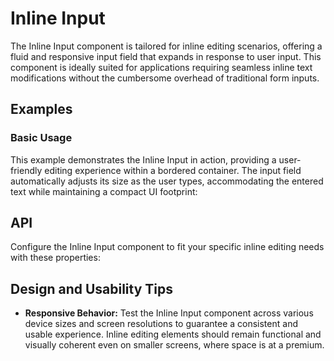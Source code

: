 
<Meta title="Docs/Components/Form/Inline Input" />

# Inline Input
The Inline Input component is tailored for inline editing scenarios, offering a fluid and responsive input field that expands in response to user input. 
This component is ideally suited for applications requiring seamless inline text modifications without the cumbersome overhead of traditional form inputs.
## Examples
### Basic Usage
This example demonstrates the Inline Input in action, providing a user-friendly editing experience within a bordered container. 
The input field automatically adjusts its size as the user types, accommodating the entered text while maintaining a compact UI footprint:

<Canvas sourceState="shown" of={InlineInputStories.Basic} />

## API
Configure the Inline Input component to fit your specific inline editing needs with these properties:
<ArgTypes of={InlineInput} />

## Design and Usability Tips

- **Responsive Behavior:** Test the Inline Input component across various device sizes and screen resolutions to guarantee a consistent and usable experience. 
Inline editing elements should remain functional and visually coherent even on smaller screens, where space is at a premium.